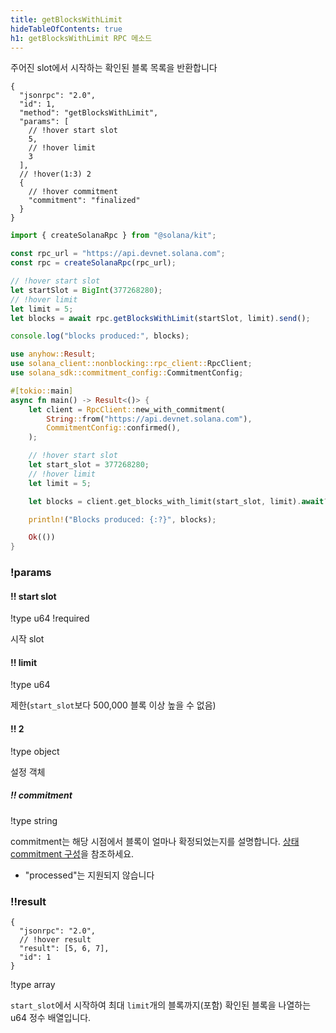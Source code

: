 ```yaml
---
title: getBlocksWithLimit
hideTableOfContents: true
h1: getBlocksWithLimit RPC 메소드
---
```


주어진 slot에서 시작하는 확인된 블록 목록을 반환합니다

<APIMethod>

```jsonc !!request curl
{
  "jsonrpc": "2.0",
  "id": 1,
  "method": "getBlocksWithLimit",
  "params": [
    // !hover start slot
    5,
    // !hover limit
    3
  ],
  // !hover(1:3) 2
  {
    // !hover commitment
    "commitment": "finalized"
  }
}
```

```ts !!request title="Kit"
import { createSolanaRpc } from "@solana/kit";

const rpc_url = "https://api.devnet.solana.com";
const rpc = createSolanaRpc(rpc_url);

// !hover start slot
let startSlot = BigInt(377268280);
// !hover limit
let limit = 5;
let blocks = await rpc.getBlocksWithLimit(startSlot, limit).send();

console.log("blocks produced:", blocks);
```

```rs !!request title="Rust"
use anyhow::Result;
use solana_client::nonblocking::rpc_client::RpcClient;
use solana_sdk::commitment_config::CommitmentConfig;

#[tokio::main]
async fn main() -> Result<()> {
    let client = RpcClient::new_with_commitment(
        String::from("https://api.devnet.solana.com"),
        CommitmentConfig::confirmed(),
    );

    // !hover start slot
    let start_slot = 377268280;
    // !hover limit
    let limit = 5;

    let blocks = client.get_blocks_with_limit(start_slot, limit).await?;

    println!("Blocks produced: {:?}", blocks);

    Ok(())
}
```

### !params

#### !! start slot

!type u64
!required

시작 slot

#### !! limit

!type u64

제한(`start_slot`보다 500,000 블록 이상 높을 수 없음)

#### !! 2

!type object

설정 객체

##### !! commitment

!type string

commitment는 해당 시점에서 블록이 얼마나 확정되었는지를 설명합니다.
[상태 commitment 구성](/docs/rpc#configuring-state-commitment)을 참조하세요.

- "processed"는 지원되지 않습니다

### !!result

```jsonc !response
{
  "jsonrpc": "2.0",
  // !hover result
  "result": [5, 6, 7],
  "id": 1
}
```

!type array

`start_slot`에서 시작하여 최대 `limit`개의 블록까지(포함) 확인된 블록을 나열하는
u64 정수 배열입니다.

</APIMethod>
